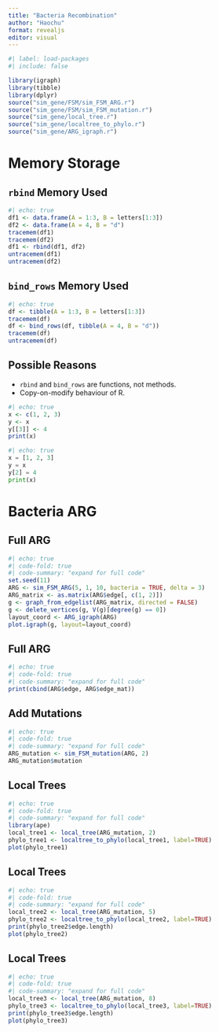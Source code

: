 ```yaml
---
title: "Bacteria Recombination"
author: "Haochu"
format: revealjs
editor: visual
---
```


```r
#| label: load-packages
#| include: false

library(igraph)
library(tibble)
library(dplyr)
source("sim_gene/FSM/sim_FSM_ARG.r")
source("sim_gene/FSM/sim_FSM_mutation.r")
source("sim_gene/local_tree.r")
source("sim_gene/localtree_to_phylo.r")
source("sim_gene/ARG_igraph.r")
```

# Memory Storage

## `rbind` Memory Used

```r
#| echo: true
df1 <- data.frame(A = 1:3, B = letters[1:3])
df2 <- data.frame(A = 4, B = "d")
tracemem(df1)
tracemem(df2)
df1 <- rbind(df1, df2)
untracemem(df1)
untracemem(df2)
```

## `bind_rows` Memory Used

```r
#| echo: true
df <- tibble(A = 1:3, B = letters[1:3])
tracemem(df)
df <- bind_rows(df, tibble(A = 4, B = "d"))
tracemem(df)
untracemem(df)
```

## Possible Reasons

-   `rbind` and `bind_rows` are functions, not methods.
-   Copy-on-modify behaviour of R.

```r
#| echo: true
x <- c(1, 2, 3)
y <- x
y[[3]] <- 4
print(x)
```

```python
#| echo: true
x = [1, 2, 3]
y = x
y[2] = 4
print(x)
```

# Bacteria ARG

## Full ARG

```r
#| echo: true
#| code-fold: true
#| code-summary: "expand for full code"
set.seed(11)
ARG <- sim_FSM_ARG(5, 1, 10, bacteria = TRUE, delta = 3)
ARG_matrix <- as.matrix(ARG$edge[, c(1, 2)])
g <- graph_from_edgelist(ARG_matrix, directed = FALSE)
g <- delete_vertices(g, V(g)[degree(g) == 0])
layout_coord <- ARG_igraph(ARG)
plot.igraph(g, layout=layout_coord)
```

## Full ARG

```r
#| echo: true
#| code-fold: true
#| code-summary: "expand for full code"
print(cbind(ARG$edge, ARG$edge_mat))
```

## Add Mutations

```r
#| echo: true
#| code-fold: true
#| code-summary: "expand for full code"
ARG_mutation <- sim_FSM_mutation(ARG, 2)
ARG_mutation$mutation
```

## Local Trees

```r
#| echo: true
#| code-fold: true
#| code-summary: "expand for full code"
library(ape)
local_tree1 <- local_tree(ARG_mutation, 2)
phylo_tree1 <- localtree_to_phylo(local_tree1, label=TRUE)
plot(phylo_tree1)
```

## Local Trees

```r
#| echo: true
#| code-fold: true
#| code-summary: "expand for full code"
local_tree2 <- local_tree(ARG_mutation, 5)
phylo_tree2 <- localtree_to_phylo(local_tree2, label=TRUE)
print(phylo_tree2$edge.length)
plot(phylo_tree2)
```

## Local Trees

```r
#| echo: true
#| code-fold: true
#| code-summary: "expand for full code"
local_tree3 <- local_tree(ARG_mutation, 8)
phylo_tree3 <- localtree_to_phylo(local_tree3, label=TRUE)
print(phylo_tree3$edge.length)
plot(phylo_tree3)
```
